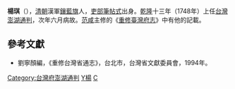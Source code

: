 '''楊琪'''（{{bd|？||1749年|catIdx=Y楊}}），[[清朝|清朝]]漢軍[[鑲藍旗|鑲藍旗]]人，[[吏部|吏部]][[筆帖式|筆帖式]]出身。[[乾隆|乾隆]]十三年（1748年）上任[[台灣|台灣]][[澎湖|澎湖]][[通判|通判]]，次年六月病故。[[范咸|范咸]]主修的《[[重修臺灣府志|重修臺灣府志]]》中有他的記載。

==參考文獻==
*劉寧顏編，《重修台灣省通志》，台北市，台灣省文獻委員會，1994年。
{{start box}}
{{s-off}}
{{s-before|[[汪天來|汪天來]]}}
{{s-title|[[澎湖|澎湖]][[通判|通判]]|1748年上任}}
{{s-after|[[何器|何器]]}}
{{end box}}
{{清朝人物小作品}}

[[Category:台灣府澎湖通判|Category:台灣府澎湖通判]]
[[Category:鑲藍旗漢軍人|Y楊]]
[[Category:楊姓|C]]